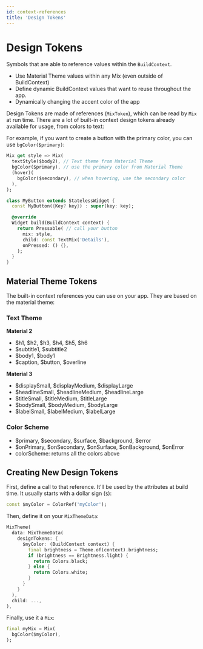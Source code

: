 ```yaml
---
id: context-references
title: 'Design Tokens'
---
```


# Design Tokens

Symbols that are able to reference values within the `BuildContext`.

- Use Material Theme values within any Mix (even outside of BuildContext)
- Define dynamic BuildContext values that want to reuse throughout the app.
- Dynamically changing the accent color of the app

Design Tokens are made of references (`MixToken`), which can be read by `Mix` at run time. There are a lot of built-in context design tokens already available for usage, from colors to text:

For example, if you want to create a button with the primary color, you can use `bgColor($primary)`:

```dart
Mix get style => Mix(
  textStyle($body2), // Text theme from Material Theme
  bgColor($primary), // use the primary color from Material Theme
  (hover)(
    bgColor($secondary), // when hovering, use the secondary color
  ),
);

class MyButton extends StatelessWidget {
  const MyButton({Key? key}) : super(key: key);

  @override
  Widget build(BuildContext context) {
    return Pressable( // call your button
      mix: style,
      child: const TextMix('Details'),
      onPressed: () {},
    );
  }
}
```

## Material Theme Tokens

The built-in context references you can use on your app. They are based on the material theme:

### Text Theme

**Material 2**
- $h1, $h2, $h3, $h4, $h5, $h6
- $subtitle1, $subtitle2
- $body1, $body1
- $caption, $button, $overline

**Material 3**
- $displaySmall, $displayMedium, $displayLarge
- $headlineSmall, $headlineMedium, $headlineLarge
- $titleSmall, $titleMedium, $titleLarge
- $bodySmall, $bodyMedium, $bodyLarge
- $labelSmall, $labelMedium, $labelLarge

### Color Scheme

- $primary, $secondary, $surface, $background, $error
- $onPrimary, $onSecondary, $onSurface, $onBackground, $onError
- colorScheme: returns all the colors above 

## Creating New Design Tokens

First, define a call to that reference. It'll be used by the attributes at build time. It usually starts with a dollar sign (`$`):

```dart
const $myColor = ColorRef('myColor');
```

Then, define it on your `MixThemeData`:

```dart
MixTheme(
  data: MixThemeData(
    designTokens: {
      $myColor: (BuildContext context) {
        final brightness = Theme.of(context).brightness;
        if (brightness == Brightness.light) {
          return Colors.black;
        } else {
          return Colors.white;
        }
      }
    }
  ),
  child: ...,
),
```

Finally, use it a `Mix`:

```dart
final myMix = Mix(
  bgColor($myColor),
);
```
